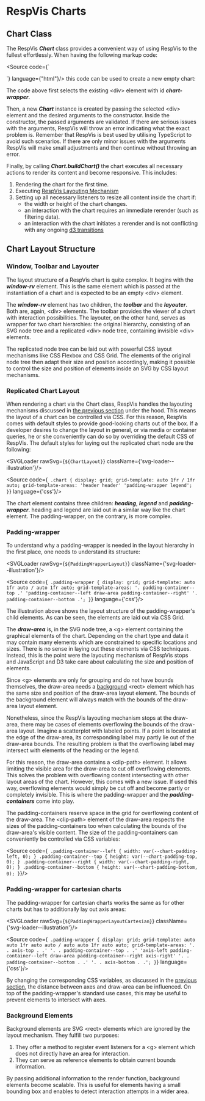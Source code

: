 
<Meta title='RespVis Charts'/>

# RespVis Charts

## Chart Class

The RespVis *__Chart__* class provides a convenient way of using RespVis to the fullest
effortlessly. When having the following markup code:

<Source code={`
<body>
  <div id="chart-wrapper"></div>
</body>
`} language={"html"}/>
this code can be used to create a new empty chart:
<Source code={`
const chartWrapper = document.querySelector('#chart-wrapper')
const chart = new Chart(chartWrapper, args)
chart.buildChart()
`} language={"typescript"}/>

The code above first selects the existing \<div\> element with id **_chart-wrapper_**.

Then, a new **_Chart_** instance is created by passing the selected \<div\> element and
the desired arguments to the constructor. Inside the constructor, the passed arguments
are validated. If there are serious issues with the arguments, RespVis will throw an error
indicating what the exact problem is. Remember that RespVis is best used by utilising
TypeScript to avoid such scenarios. If there are only minor issues with the arguments
RespVis will make small adjustments and then continue without throwing an error.

Finally, by calling **_Chart.buildChart()_** the chart executes all necessary actions to
render its content and become responsive. This includes:
1. Rendering the chart for the first time.
2. Executing [RespVis Layouting Mechanism](?path=/docs/respvis-layouting-mechanism--docs)
3. Setting up all necessary listeners to resize all content inside the chart if:
    - the width or height of the chart changes.
    - an interaction with the chart requires an immediate rerender (such as filtering data).
    - an interaction with the chart initiates a rerender and is not conflicting with any
      ongoing [d3 transitions](?path=/docs/handling-transitions--docs)

## Chart Layout Structure


### <a name="window-toolbar-layouter"></a> Window, Toolbar and Layouter

The layout structure of a RespVis chart is quite complex. It begins with
the **_window-rv_** element. This is the same element which is passed at
the instantiation of a chart and is expected to be an empty \<div\> element.

The **_window-rv_** element has two children, the **_toolbar_** and the
**_layouter_**. Both are, again, \<div\> elements. The toolbar provides the
viewer of a chart with interaction possibilities. The layouter, on the
other hand, serves as wrapper for two chart hierarchies: the original
hierarchy, consisting of an SVG node tree and a replicated \<div\> node tree,
containing invisible \<div\> elements.

The replicated node tree can be laid out with powerful CSS layout mechanisms
like CSS Flexbox and CSS Grid. The elements of the original node tree then
adapt their size and position accordingly, making it possible to control the
size and position of elements inside an SVG by CSS layout mechanisms.


### Replicated Chart Layout

When rendering a chart via the Chart class, RespVis handles the layouting mechanisms
discussed in [the previous section](#window-toolbar-layouter) under the hood. This
means the layout of a chart can be controlled via CSS. For this reason, RespVis comes
with default styles to provide good-looking charts out of the box. If a developer desires
to change the layout in general, or via media or container queries, he or she
conveniently can do so by overriding the default CSS of RespVis. The default styles
for laying out the replicated chart node are the following:

<SVGLoader rawSvg={`${ChartLayout}`} className={'svg-loader--illustration'}/>

<Source code={`
.chart {
  display: grid;
  grid-template: auto 1fr / 1fr auto;
  grid-template-areas:
      'header header'
      'padding-wrapper legend';
}`} language={'css'}/>

The chart element contains three children: **_heading_**, **_legend_** and
**_padding-wrapper_**. heading and legend are laid out in a similar way like the chart
element. The padding-wrapper, on the contrary, is more complex.


### <a name="padding-wrapper"></a> Padding-wrapper

To understand why a padding-wrapper is needed in the layout hierarchy in
the first place, one needs to understand its structure:

<SVGLoader rawSvg={`${PaddingWrapperLayout}`} className={'svg-loader--illustration'}/>

<Source code={`
  .padding-wrapper {
    display: grid;
    grid-template: auto 1fr auto / auto 1fr auto;
    grid-template-areas:
    '. padding-container--top .'
    'padding-container--left draw-area padding-container--right'
    '. padding-container--bottom .';
  }`} language={'css'}/>

The illustration above shows the layout structure of the padding-wrapper's
child elements. As can be seen, the elements are laid out via CSS Grid.

The **_draw-area_** is, in the SVG node tree, a \<g\> element containing
the graphical elements of the chart. Depending on the chart type and data it
may contain many elements which are constrained to specific locations and
sizes. There is no sense in laying out these elements via CSS techniques.
Instead, this is the point were the layouting mechanism of RespVis stops and
JavaScript and D3 take care about calculating the size and position of elements.

Since \<g\> elements are only for grouping and do not have bounds themselves,
the draw-area needs a [background](#background-elements) \<rect\> element which
has the same size and position of the draw-area layout element. The bounds of
the background element will always match with the bounds of the draw-area layout
element.

Nonetheless, since the RespVis layouting mechanism stops at the draw-area, there
may be cases of elements overflowing the bounds of the draw-area layout. Imagine
a scatterplot with labeled points. If a point is located at the edge of the
draw-area, its corresponding label may partly lie out of the draw-area bounds.
The resulting problem is that the overflowing label may intersect with elements
of the heading or the legend.

For this reason, the draw-area contains a \<clip-path\> element. It allows limiting
the visible area for the draw-area to cut off overflowing elements. This solves the
problem with overflowing content intersecting with other layout areas of the chart.
However, this comes with a new issue. If used this way, overflowing elements would
simply be cut off and become partly or completely invisible. This is where the
padding-wrapper and the **_padding-containers_** come into play.

The padding-containers reserve space in the grid for overflowing content of the
draw-area. The \<clip-path\> element of the draw-area respects the sizes of the
padding-containers too when calculating the bounds of the draw-area's visible
content. The size of the padding-containers can conveniently be controlled via
CSS variables:

<Source code={`
  .padding-container--left {
    width: var(--chart-padding-left, 0);
  }
  .padding-container--top {
    height: var(--chart-padding-top, 0);
  }
  .padding-container--right {
    width: var(--chart-padding-right, 0);
  }
  .padding-container--bottom {
    height: var(--chart-padding-bottom, 0);
  }`}/>


### Padding-wrapper for cartesian charts

The padding-wrapper for cartesian charts works the same as for other charts
but has to additionally lay out axis areas:

<SVGLoader rawSvg={`${PaddingWrapperLayoutCartesian}`} className={'svg-loader--illustration'}/>

<Source code={`
  .padding-wrapper {
    display: grid;
    grid-template: auto auto 1fr auto auto / auto auto 1fr auto auto;
    grid-template-areas:
    '. . axis-top . .'
    '. . padding-container--top . .'
    'axis-left padding-container--left draw-area padding-container--right axis-right'
    '. . padding-container--bottom . .'
    '. . axis-bottom . .';
  }`} language={'css'}/>

By changing the corresponding CSS variables, as discussed in the
[previous section](#padding-wrapper), the distance between axes and draw-area
can be influenced. On top of the padding-wrapper's standard use cases,
this may be useful to prevent elements to intersect with axes.


### <a name="background-elements"></a> Background Elements

Background elements are SVG \<rect\> elements which are ignored by the layout
mechanism. They fulfill two purposes:
1. They offer a method to register event listeners for a \<g\> element which does not
   directly have an area for interaction.
2. They can serve as reference elements to obtain current bounds information.

By passing additional information to the render function, background elements
become scalable. This is useful for elements having a small bounding box and
enables to detect interaction attempts in a wider area.
